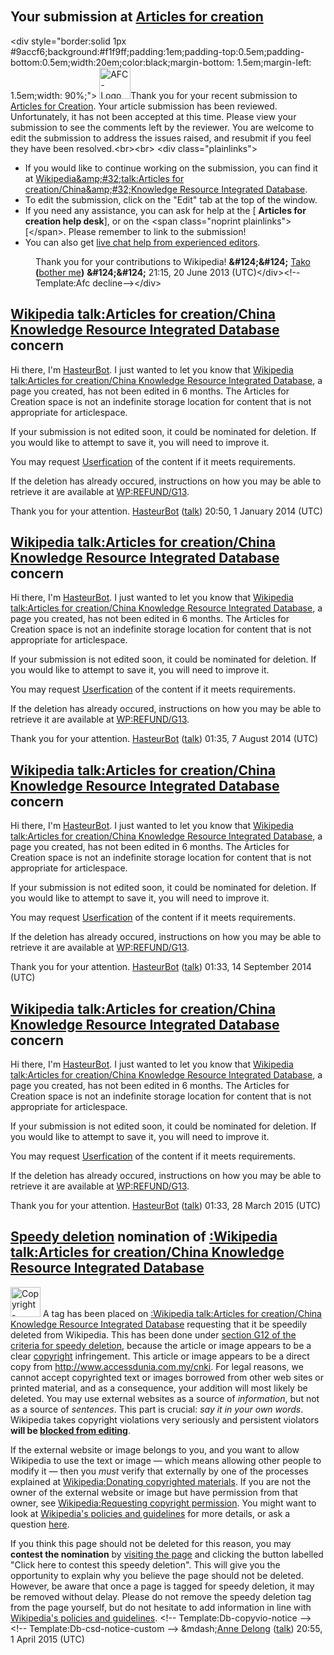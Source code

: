 <article id="39733724" title=User talk:Xaishuang>
	<talkpage id="39733724" title="User talk:Xaishuang">

== Your submission at [[Wikipedia:Articles for creation|Articles for creation]] ==
&lt;div style=&quot;border:solid 1px #9accf6;background:#f1f9ff;padding:1em;padding-top:0.5em;padding-bottom:0.5em;width:20em;color:black;margin-bottom: 1.5em;margin-left: 1.5em;width: 90%;&quot;&gt; [[File:AFC-Logo_Decline.svg|50px|left]]Thank you for your recent submission to [[WP:AFC|Articles for Creation]]. Your article submission has been reviewed.  Unfortunately, it has not been accepted at this time. Please view your submission to see the comments left by the reviewer. You are welcome to edit the submission to address the issues raised, and resubmit if you feel they have been resolved.&lt;br&gt;&lt;br&gt;
&lt;div class=&quot;plainlinks&quot;&gt;
* If you would like to continue working on the submission, you can find it at [[Wikipedia&amp;#32;talk:Articles for creation/China&amp;#32;Knowledge Resource Integrated Database]].
* To edit the submission, click on the &quot;Edit&quot; tab at the top of the window.
* If you need any assistance, you can ask for help at the [{{fullurl:Wikipedia:WikiProject_Articles_for_creation/Help_desk|action=edit&amp;section=new}} '''Articles for creation help desk'''], or on the &lt;span class=&quot;noprint plainlinks&quot;&gt;[{{fullurl:User_talk:Takuy|action=edit&amp;section=new reviewer's talk page]}}&lt;/span&gt;. Please remember to link to the submission!
*You can also get [http://webchat.freenode.net/?channels=#wikipedia-en-help live chat help from experienced editors].
:Thank you for your contributions to Wikipedia! '''&amp;#124;&amp;#124;''' [[User:Takuy|Tako]] '''('''[[User talk:Takuy|bother me]]''')''' '''&amp;#124;&amp;#124;''' 21:15, 20 June 2013 (UTC)&lt;/div&gt;&lt;!--Template:Afc decline--&gt;&lt;/div&gt;
==[[Wikipedia talk:Articles for creation/China Knowledge Resource Integrated Database]] concern==
Hi there, I'm [[User:HasteurBot|HasteurBot]]. I just wanted to let you know that [[Wikipedia talk:Articles for creation/China Knowledge Resource Integrated Database]], a page you created, has not been edited in 6 months.  The Articles for Creation space is not an indefinite storage location for content that is not appropriate for articlespace.

If your submission is not edited soon, it could be nominated for deletion.  If you would like to attempt to save it, you will need to improve it.

You may request [[WP:USERFY|Userfication]] of the content if it meets requirements.

If the deletion has already occured, instructions on how you may be able to retrieve it are available at [[WP:REFUND/G13]].

Thank you for your attention. [[User:HasteurBot|HasteurBot]] ([[User talk:HasteurBot|talk]]) 20:50, 1 January 2014 (UTC)
==[[Wikipedia talk:Articles for creation/China Knowledge Resource Integrated Database]] concern==
Hi there, I'm [[User:HasteurBot|HasteurBot]]. I just wanted to let you know that [[Wikipedia talk:Articles for creation/China Knowledge Resource Integrated Database]], a page you created, has not been edited in 6 months.  The Articles for Creation space is not an indefinite storage location for content that is not appropriate for articlespace.

If your submission is not edited soon, it could be nominated for deletion.  If you would like to attempt to save it, you will need to improve it.

You may request [[WP:USERFY|Userfication]] of the content if it meets requirements.

If the deletion has already occured, instructions on how you may be able to retrieve it are available at [[WP:REFUND/G13]].

Thank you for your attention. [[User:HasteurBot|HasteurBot]] ([[User talk:HasteurBot|talk]]) 01:35, 7 August 2014 (UTC)
==[[Wikipedia talk:Articles for creation/China Knowledge Resource Integrated Database]] concern==
Hi there, I'm [[User:HasteurBot|HasteurBot]]. I just wanted to let you know that [[Wikipedia talk:Articles for creation/China Knowledge Resource Integrated Database]], a page you created, has not been edited in 6 months.  The Articles for Creation space is not an indefinite storage location for content that is not appropriate for articlespace.

If your submission is not edited soon, it could be nominated for deletion.  If you would like to attempt to save it, you will need to improve it.

You may request [[WP:USERFY|Userfication]] of the content if it meets requirements.

If the deletion has already occured, instructions on how you may be able to retrieve it are available at [[WP:REFUND/G13]].

Thank you for your attention. [[User:HasteurBot|HasteurBot]] ([[User talk:HasteurBot|talk]]) 01:33, 14 September 2014 (UTC)
==[[Wikipedia talk:Articles for creation/China Knowledge Resource Integrated Database]] concern==
Hi there, I'm [[User:HasteurBot|HasteurBot]]. I just wanted to let you know that [[Wikipedia talk:Articles for creation/China Knowledge Resource Integrated Database]], a page you created, has not been edited in 6 months.  The Articles for Creation space is not an indefinite storage location for content that is not appropriate for articlespace.

If your submission is not edited soon, it could be nominated for deletion.  If you would like to attempt to save it, you will need to improve it.

You may request [[WP:USERFY|Userfication]] of the content if it meets requirements.

If the deletion has already occured, instructions on how you may be able to retrieve it are available at [[WP:REFUND/G13]].

Thank you for your attention. [[User:HasteurBot|HasteurBot]] ([[User talk:HasteurBot|talk]]) 01:33, 28 March 2015 (UTC)
==[[Wikipedia:Criteria for speedy deletion|Speedy deletion]] nomination of [[:Wikipedia talk:Articles for creation/China Knowledge Resource Integrated Database]]==
[[Image:Copyright-problem.svg|48px|left|alt=|link=]]
{{Quote box|quote=&lt;p&gt;If this is the first article that you have created, you may want to read [[WP:Your first article|the guide to writing your first article]].&lt;/p&gt;&lt;p&gt;You may want to consider using the [[Wikipedia:Article wizard|Article Wizard]] to help you create articles.&lt;/p&gt;|width=20%|align=right}}
A tag has been placed on [[:Wikipedia talk:Articles for creation/China Knowledge Resource Integrated Database]] requesting that it be speedily deleted from Wikipedia. This has been done under [[WP:CSD#G12|section G12 of the criteria for speedy deletion]], because the article or image appears to be a clear [[Wikipedia:Copyrights|copyright]] infringement. This article or image appears to be a direct copy from http://www.accessdunia.com.my/cnki. For legal reasons, we cannot accept copyrighted text or images borrowed from other web sites or printed material, and as a consequence, your addition will most likely be deleted. You may use external websites as a source of ''information'', but not as a source of ''sentences''. This part is crucial: ''say it in your own words''. Wikipedia takes copyright violations very seriously and persistent violators '''will be [[Wikipedia:Blocking policy|blocked from editing]]'''.

If the external website or image belongs to you, and you want to allow Wikipedia to use the text or image — which means allowing other people to modify it — then you ''must'' verify that externally by one of the processes explained at [[Wikipedia:Donating copyrighted materials]]. If you are not the owner of the external website or image but have permission from that owner, see [[Wikipedia:Requesting copyright permission]]. You might want to look at [[Wikipedia:Policies and guidelines|Wikipedia's policies and guidelines]] for more details, or ask a question [[Wikipedia:Help desk|here]]. 

If you think this page should not be deleted for this reason, you may '''contest the nomination''' by [[:Wikipedia talk:Articles for creation/China Knowledge Resource Integrated Database|visiting the page]] and clicking the button labelled &quot;Click here to contest this speedy deletion&quot;. This will give you the opportunity to explain why you believe the page should not be deleted. However, be aware that once a page is tagged for speedy deletion, it may be removed without delay. Please do not remove the speedy deletion tag from the page yourself, but do not hesitate to add information in line with [[Wikipedia:List of policies|Wikipedia's policies and guidelines]]. &lt;!-- Template:Db-copyvio-notice --&gt; &lt;!-- Template:Db-csd-notice-custom --&gt; &amp;mdash;[[User:Anne Delong|Anne Delong]] ([[User talk:Anne Delong|talk]]) 20:55, 1 April 2015 (UTC)
	</talkpage>
</article>